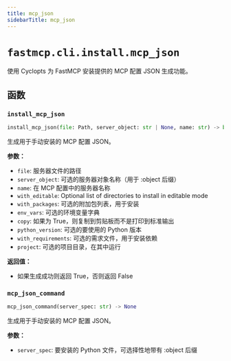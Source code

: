 ```yaml
---
title: mcp_json
sidebarTitle: mcp_json
---
```


# `fastmcp.cli.install.mcp_json`


使用 Cyclopts 为 FastMCP 安装提供的 MCP 配置 JSON 生成功能。

## 函数

### `install_mcp_json` <sup><a href="https://github.com/jlowin/fastmcp/blob/main/src/fastmcp/cli/install/mcp_json.py#L20" target="_blank"><Icon icon="github" style="width: 14px; height: 14px;" /></a></sup>

```python
install_mcp_json(file: Path, server_object: str | None, name: str) -> bool
```


生成用于手动安装的 MCP 配置 JSON。

**参数：**
- `file`: 服务器文件的路径
- `server_object`: 可选的服务器对象名称（用于 \:object 后缀）
- `name`: 在 MCP 配置中的服务器名称
- `with_editable`: Optional list of directories to install in editable mode
- `with_packages`: 可选的附加包列表，用于安装
- `env_vars`: 可选的环境变量字典
- `copy`: 如果为 True，则复制到剪贴板而不是打印到标准输出
- `python_version`: 可选的要使用的 Python 版本
- `with_requirements`: 可选的需求文件，用于安装依赖
- `project`: 可选的项目目录，在其中运行

**返回值：**
- 如果生成成功则返回 True，否则返回 False


### `mcp_json_command` <sup><a href="https://github.com/jlowin/fastmcp/blob/main/src/fastmcp/cli/install/mcp_json.py#L106" target="_blank"><Icon icon="github" style="width: 14px; height: 14px;" /></a></sup>

```python
mcp_json_command(server_spec: str) -> None
```


生成用于手动安装的 MCP 配置 JSON。

**参数：**
- `server_spec`: 要安装的 Python 文件，可选择性地带有 \:object 后缀

